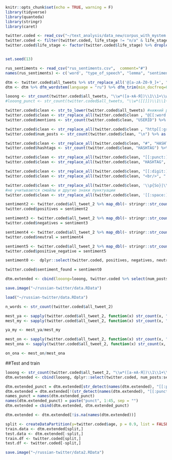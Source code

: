 
```r
knitr::opts_chunk$set(echo = TRUE, warning = F)
library(tidyverse)
library(quanteda)
library(stringr)
library(caret)
```

```r

twitter.coded <- read_csv("~/text_analysis/data_new/corpus_with_mystem.csv")
twitter.coded <- filter(twitter.coded, life_stage != "n/a" & life_stage != "студент/ работающий" & life_stage != "школьник/студент"  & life_stage != "учащийся" ) 
twitter.coded$life_stage <- factor(twitter.coded$life_stage) %>% droplevels() %>% forcats::fct_collapse(работающий = c("работающий","работаюший", "рабочий", "раотающий"), школьник = c("школьник", "школьница"))


set.seed(13)

rus_sentiments <- read_csv("rus_sentiments.csv",  comment="#") 
names(rus_sentiments) <- c('word', "type_of_speech", "lemma", "sentiment", "source", "ambiguity")

dtm <- twitter.coded$all_tweets %>% str_replace_all('@[a-zA-Z0-9_]+', "@user") %>% tokens(what="word", remove_numbers=TRUE, remove_punct=FALSE, remove_separators=TRUE) %>% dfm 
dtm <- dtm %>% dfm_wordstem(language = "ru") %>% dfm_trim(min_docfreq=0.05) %>% as.data.frame #%>% dfm_weight(type="relmaxfreq") 

looong <- str_count(twitter.coded$all_tweets, "\\w*([a-яА-Я])\\1\\1+\\w*") ##слова с удл. гласными
#looong_punct <- str_count(twitter.coded$all_tweets, "\\w*([[]])\\1\\1+\\w*") ##слова с удл. гласными

twitter.coded$clean <- str_to_lower(twitter.coded$all_tweets) #нижний регистр
twitter.coded$clean <- str_replace_all(twitter.coded$clean , "@[[:word:]]+", "USERID") #заменить mentions
twitter.coded$mentions <- str_count(twitter.coded$clean, "USERID") %>% as.numeric()  #количество mentions -- в идеале хорошо бы уникальных посчитать))

twitter.coded$clean <- str_replace_all(twitter.coded$clean , "http[[:graph:]]+", "LINK") #заменить сслылки
twitter.coded$num_posts <- str_count(twitter.coded$clean, "\n") %>% as.numeric() + 1 #количество твитов пользователя

twitter.coded$clean <- str_replace_all(twitter.coded$clean, "#", "HASHTAG")
twitter.coded$hashtags <- str_count(twitter.coded$clean, "HASHTAG") %>% as.numeric()  #количество хэштегов

twitter.coded$clean <- str_replace_all(twitter.coded$clean, "[[:punct:]]", " ")
twitter.coded$clean <- str_replace_all(twitter.coded$clean, "HASHTAG", "#")

twitter.coded$clean <- str_replace_all(twitter.coded$clean, "[[:digit:]]", " ")
twitter.coded$clean <- str_replace_all(twitter.coded$clean, "<br/>", " ")

twitter.coded$clean <- str_replace_all(twitter.coded$clean, '\\p{So}|\\p{Cn}', '')
#не учитываются смайлы и другие знаки пунктуации
twitter.coded$clean <- str_replace_all(twitter.coded$clean, '[[:space:]]+', ' ')

sentiment2 <- twitter.coded$all_tweet_2 %>% map_dbl(~ stringr::str_count(.x, rus_sentiments$word[rus_sentiments$sentiment=="positive"] %>% paste(collapse = "|"))) 
twitter.coded$positives = sentiment2

sentiment3 <- twitter.coded$all_tweet_2 %>% map_dbl(~ stringr::str_count(.x, rus_sentiments$word[rus_sentiments$sentiment=="negative"] %>% paste(collapse = "|"))) 
twitter.coded$negatives = sentiment3

sentiment4 <- twitter.coded$all_tweet_2 %>% map_dbl(~ stringr::str_count(.x, rus_sentiments$word[rus_sentiments$sentiment=="neutral"] %>% paste(collapse = "|"))) 
twitter.coded$neutral = sentiment4

sentiment5 <- twitter.coded$all_tweet_2 %>% map_dbl(~ stringr::str_count(.x, rus_sentiments$word[rus_sentiments$sentiment == "positive/negative"] %>% paste(collapse = "|"))) 
twitter.coded$positive_negative = sentiment5

sentiment0 <-  dplyr::select(twitter.coded, positives, negatives, neutral, positive_negative) %>% rowSums()

twitter.coded$sentiment_found = sentiment0

dtm.extended <- cbind(looong=looong, twitter.coded %>% select(num_posts:positive_negative), dtm) %>% as.data.frame

save.image("~/russian-twitter/data.RData")
```


```r
load("~/russian-twitter/data.RData")

n_words <- str_count(twitter.coded$all_tweet_2)

mest_ya <- sapply(twitter.coded$all_tweet_2, function(x) str_count(x, " я ")) / n_words
mest_my <- sapply(twitter.coded$all_tweet_2, function(x) str_count(x, " мы ")) / n_words

ya_my <- mest_ya/mest_my

mest_on <- sapply(twitter.coded$all_tweet_2, function(x) str_count(x, " он ")) / n_words
mest_ona <- sapply(twitter.coded$all_tweet_2, function(x) str_count(x, " она ")) / n_words

on_ona <- mest_on/mest_ona

```



##Test and train 
```r

looong <- str_count(twitter.coded$all_tweet_2, "\\w*([a-яА-Я])\\1\\1+\\w*") ##слова с удл. гласными
dtm.extended <- cbind(looong, dplyr::select(twitter.coded, num_posts:sentiment_found), dtm, mest_ya, mest_my, ya_my, mest_on, mest_ona, on_ona) %>% as.data.frame

dtm.extended_punct = dtm.extended[str_detect(names(dtm.extended), "[[:punct:]]")]
dtm.extended = dtm.extended[!(str_detect(names(dtm.extended), "[[:punct:]]"))]
names_punct = names(dtm.extended_punct)
names(dtm.extended_punct) = paste("punct", 1:45, sep = "")
dtm.extended = cbind(dtm.extended, dtm.extended_punct)

dtm.extended <- dtm.extended[!is.na(names(dtm.extended))]

split <- createDataPartition(y=twitter.coded$age, p = 0.9, list = FALSE)
train.data <- dtm.extended[split,]
test.data <- dtm.extended[-split,]
train.df <- twitter.coded[split,]
test.df <- twitter.coded[-split,]

save.image("~/russian-twitter/data2.RData")
```